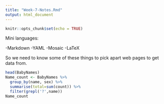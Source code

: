```yaml
---
title: "Week-7-Notes.Rmd"
output: html_document
---
```


```r
knitr::opts_chunk$set(echo = TRUE)
```

Mini languages: 

-Markdown
-YAML
-Mosaic
-LaTeX


So we need to know some of these things to pick apart web pages to get data from. 

```r
head(BabyNames)
Name_count <- BabyNames %>%
  group_by(name, sex) %>%
  summarise(total=sum(count)) %>%
  filter(grepl('?',name))
Name_count
```


